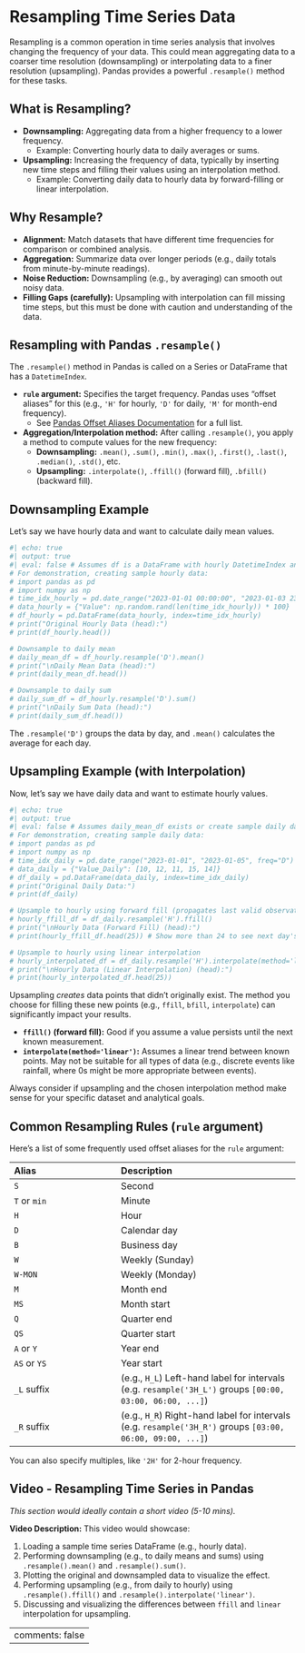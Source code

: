 # Resampling Time Series Data

Resampling is a common operation in time series analysis that involves changing the frequency of your data. This could mean aggregating data to a coarser time resolution (downsampling) or interpolating data to a finer resolution (upsampling). Pandas provides a powerful `.resample()` method for these tasks.

## What is Resampling?

*   **Downsampling:** Aggregating data from a higher frequency to a lower frequency.
    *   Example: Converting hourly data to daily averages or sums.
*   **Upsampling:** Increasing the frequency of data, typically by inserting new time steps and filling their values using an interpolation method.
    *   Example: Converting daily data to hourly data by forward-filling or linear interpolation.

## Why Resample?

*   **Alignment:** Match datasets that have different time frequencies for comparison or combined analysis.
*   **Aggregation:** Summarize data over longer periods (e.g., daily totals from minute-by-minute readings).
*   **Noise Reduction:** Downsampling (e.g., by averaging) can smooth out noisy data.
*   **Filling Gaps (carefully):** Upsampling with interpolation can fill missing time steps, but this must be done with caution and understanding of the data.

## Resampling with Pandas `.resample()`

The `.resample()` method in Pandas is called on a Series or DataFrame that has a `DatetimeIndex`.

*   **`rule` argument:** Specifies the target frequency. Pandas uses "offset aliases" for this (e.g., `'H'` for hourly, `'D'` for daily, `'M'` for month-end frequency).
    *   See [Pandas Offset Aliases Documentation](https://pandas.pydata.org/pandas-docs/stable/user_guide/timeseries.html#offset-aliases) for a full list.
*   **Aggregation/Interpolation method:** After calling `.resample()`, you apply a method to compute values for the new frequency:
    *   **Downsampling:** `.mean()`, `.sum()`, `.min()`, `.max()`, `.first()`, `.last()`, `.median()`, `.std()`, etc.
    *   **Upsampling:** `.interpolate()`, `.ffill()` (forward fill), `.bfill()` (backward fill).

## Downsampling Example

Let's say we have hourly data and want to calculate daily mean values.

```python
#| echo: true
#| output: true
#| eval: false # Assumes df is a DataFrame with hourly DatetimeIndex and numeric data
# For demonstration, creating sample hourly data:
# import pandas as pd
# import numpy as np
# time_idx_hourly = pd.date_range("2023-01-01 00:00:00", "2023-01-03 23:00:00", freq="H")
# data_hourly = {"Value": np.random.rand(len(time_idx_hourly)) * 100}
# df_hourly = pd.DataFrame(data_hourly, index=time_idx_hourly)
# print("Original Hourly Data (head):")
# print(df_hourly.head())

# Downsample to daily mean
# daily_mean_df = df_hourly.resample('D').mean()
# print("\nDaily Mean Data (head):")
# print(daily_mean_df.head())

# Downsample to daily sum
# daily_sum_df = df_hourly.resample('D').sum()
# print("\nDaily Sum Data (head):")
# print(daily_sum_df.head())
```

The `.resample('D')` groups the data by day, and `.mean()` calculates the average for each day.

## Upsampling Example (with Interpolation)

Now, let's say we have daily data and want to estimate hourly values.

```python
#| echo: true
#| output: true
#| eval: false # Assumes daily_mean_df exists or create sample daily data
# For demonstration, creating sample daily data:
# import pandas as pd
# import numpy as np
# time_idx_daily = pd.date_range("2023-01-01", "2023-01-05", freq="D")
# data_daily = {"Value_Daily": [10, 12, 11, 15, 14]}
# df_daily = pd.DataFrame(data_daily, index=time_idx_daily)
# print("Original Daily Data:")
# print(df_daily)

# Upsample to hourly using forward fill (propagates last valid observation forward)
# hourly_ffill_df = df_daily.resample('H').ffill()
# print("\nHourly Data (Forward Fill) (head):")
# print(hourly_ffill_df.head(25)) # Show more than 24 to see next day's value propagate

# Upsample to hourly using linear interpolation
# hourly_interpolated_df = df_daily.resample('H').interpolate(method='linear')
# print("\nHourly Data (Linear Interpolation) (head):")
# print(hourly_interpolated_df.head(25))
```

::: {.callout-caution title="Be Careful with Upsampling!"}
Upsampling *creates* data points that didn't originally exist. The method you choose for filling these new points (e.g., `ffill`, `bfill`, `interpolate`) can significantly impact your results.

*   **`ffill()` (forward fill):** Good if you assume a value persists until the next known measurement.
*   **`interpolate(method='linear')`:** Assumes a linear trend between known points. May not be suitable for all types of data (e.g., discrete events like rainfall, where 0s might be more appropriate between events).

Always consider if upsampling and the chosen interpolation method make sense for your specific dataset and analytical goals.
:::

## Common Resampling Rules (`rule` argument)

Here's a list of some frequently used offset aliases for the `rule` argument:

| Alias       | Description        |
| :---------- | :----------------- |
| `S`         | Second             |
| `T` or `min`| Minute             |
| `H`         | Hour               |
| `D`         | Calendar day       |
| `B`         | Business day       |
| `W`         | Weekly (Sunday)    |
| `W-MON`     | Weekly (Monday)    |
| `M`         | Month end          |
| `MS`        | Month start        |
| `Q`         | Quarter end        |
| `QS`        | Quarter start      |
| `A` or `Y`  | Year end           |
| `AS` or `YS`| Year start         |
| `_L` suffix | (e.g., `H_L`) Left-hand label for intervals (e.g. `resample('3H_L')` groups `[00:00, 03:00, 06:00, ...]`) |
| `_R` suffix | (e.g., `H_R`) Right-hand label for intervals (e.g. `resample('3H_R')` groups `[03:00, 06:00, 09:00, ...]`) |

You can also specify multiples, like `'2H'` for 2-hour frequency.

## Video - Resampling Time Series in Pandas

*This section would ideally contain a short video (5-10 mins).*

**Video Description:** This video would showcase:

1.  Loading a sample time series DataFrame (e.g., hourly data).
2.  Performing downsampling (e.g., to daily means and sums) using `.resample().mean()` and `.resample().sum()`.
3.  Plotting the original and downsampled data to visualize the effect.
4.  Performing upsampling (e.g., from daily to hourly) using `.resample().ffill()` and `.resample().interpolate('linear')`.
5.  Discussing and visualizing the differences between `ffill` and `linear` interpolation for upsampling.

---
comments: false
---